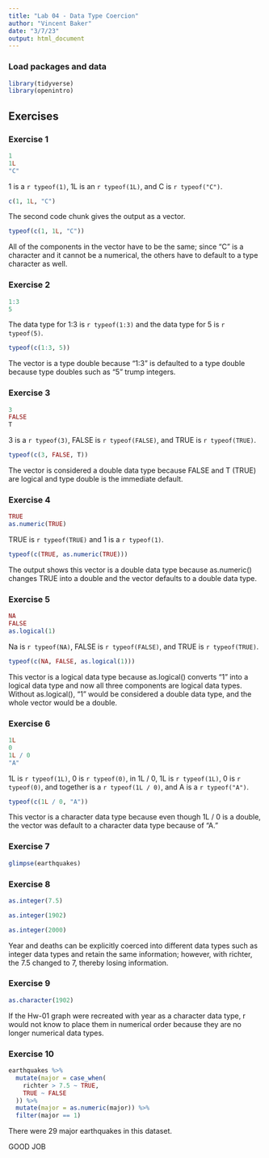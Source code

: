 ```yaml
---
title: "Lab 04 - Data Type Coercion"
author: "Vincent Baker"
date: "3/7/23"
output: html_document
---
```


### Load packages and data

```r
library(tidyverse)
library(openintro)
```

## Exercises

### Exercise 1

```r
1
1L
"C"
```

1 is a `r typeof(1)`, 1L is an `r typeof(1L)`, and C is `r typeof("C")`.

```r
c(1, 1L, "C")
```

The second code chunk gives the output as a vector. 

```r
typeof(c(1, 1L, "C"))
```

All of the components in the vector have to be the same; since "C" is a character and it cannot be a numerical, the others have to default to a type character as well. 

### Exercise 2

```r
1:3
5
```

The data type for 1:3 is `r typeof(1:3)` and the data type for 5 is `r typeof(5)`.

```r
typeof(c(1:3, 5))
```

The vector is a type double because "1:3" is defaulted to a type double because type doubles such as "5" trump integers.

### Exercise 3

```r
3 
FALSE
T
```

3 is a `r typeof(3)`, FALSE is `r typeof(FALSE)`, and TRUE is `r typeof(TRUE)`.

```r
typeof(c(3, FALSE, T))
```

The vector is considered a double data type because FALSE and T (TRUE) are logical and type double is the immediate default.

### Exercise 4

```r
TRUE
as.numeric(TRUE)
```

TRUE is `r typeof(TRUE)` and 1 is a `r typeof(1)`.

```r
typeof(c(TRUE, as.numeric(TRUE)))
```

The output shows this vector is a double data type because as.numeric() changes TRUE into a double and the vector defaults to a double data type.   

### Exercise 5

```r
NA
FALSE
as.logical(1)
```

Na is `r typeof(NA)`, FALSE is `r typeof(FALSE)`, and TRUE is `r typeof(TRUE)`.

```r
typeof(c(NA, FALSE, as.logical(1)))
```

This vector is a logical data type because as.logical() converts "1" into a logical data type and now all three components are logical data types. Without as.logical(), "1" would be considered a double data type, and the whole vector would be a double.  

### Exercise 6

```r
1L
0
1L / 0
"A"
```

1L is `r typeof(1L)`, 0 is `r typeof(0)`, in 1L / 0, 1L is `r typeof(1L)`, 0 is `r typeof(0)`, and together is a `r typeof(1L / 0)`, and A is a `r typeof("A")`. 

```r
typeof(c(1L / 0, "A"))
```

This vector is a character data type because even though 1L / 0 is a double, the vector was default to a character data type because of "A."

### Exercise 7

```r
glimpse(earthquakes)
```

### Exercise 8

```r
as.integer(7.5)
```

```r
as.integer(1902)
```

```r
as.integer(2000)
```


Year and deaths can be explicitly coerced into different data types such as integer data types and retain the same information; however, with richter, the 7.5 changed to 7, thereby losing information.   

### Exercise 9

```r
as.character(1902)
```

If the Hw-01 graph were recreated with year as a character data type, r would not know to place them in numerical order because they are no longer numerical data types. 

### Exercise 10

```r
earthquakes %>% 
  mutate(major = case_when(
    richter > 7.5 ~ TRUE,
    TRUE ~ FALSE  
  )) %>% 
  mutate(major = as.numeric(major)) %>% 
  filter(major == 1)
```

There were 29 major earthquakes in this dataset. 

GOOD JOB
